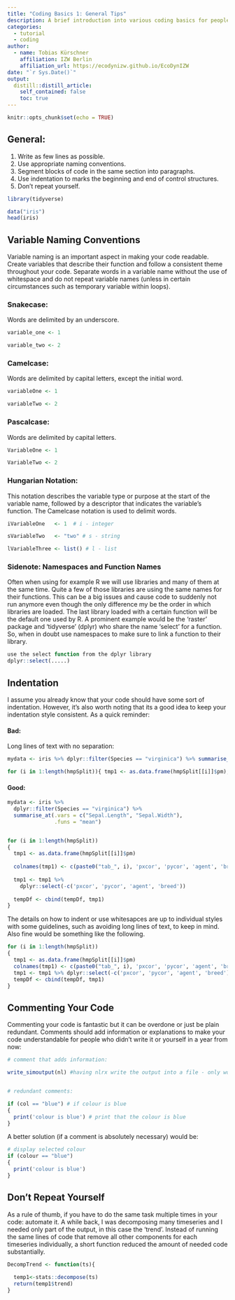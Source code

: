 ```yaml
---
title: "Coding Basics 1: General Tips"
description: A brief introduction into various coding basics for people who are beginning to use R or other programming languages. In this session, we will be looking at some general tips and information that helps creating good and understandable code. Specifically we are looking at naming conventions, indentations and commenting of code.
categories:
  - tutorial
  - coding
author:
  - name: Tobias Kürschner
    affiliation: IZW Berlin
    affiliation_url: https://ecodynizw.github.io/EcoDynIZW
date: "`r Sys.Date()`"
output:
  distill::distill_article:
    self_contained: false
    toc: true
---
```



```r
knitr::opts_chunk$set(echo = TRUE)
```

## General:

1. Write as few lines as possible.
2. Use appropriate naming conventions.
3. Segment blocks of code in the same section into paragraphs.
4. Use indentation to marks the beginning and end of control structures.
5. Don't repeat yourself.


```r
library(tidyverse)

data("iris")
head(iris)
```


## Variable Naming Conventions

Variable naming is an important aspect in making your code readable. Create variables that describe their function and follow a consistent theme throughout your code. Separate words in a variable name without the use of whitespace and do not repeat variable names (unless in certain circumstances such as temporary variable within loops).

### Snakecase:

Words are delimited by an underscore.

```r
variable_one <- 1

variable_two <- 2
```

### Camelcase: 

Words are delimited by capital letters, except the initial word.

```r
variableOne <- 1

variableTwo <- 2
```

### Pascalcase: 

Words are delimited by capital letters.

```r
VariableOne <- 1

VariableTwo <- 2
```


### Hungarian Notation:

This notation describes the variable type or purpose at the start of the variable name, followed by a descriptor that indicates the variable’s function. The Camelcase notation is used to delimit words.

```r
iVariableOne   <- 1  # i - integer

sVariableTwo   <- "two" # s - string

lVariableThree <- list() # l - list
```

### Sidenote: Namespaces and Function Names

Often when using for example R we will use libraries and many of them at the same time. Quite a few of those libraries are using the same names for their functions. This can be a big issues and cause code to suddenly not run anymore even though the only difference my be the order in which libraries are loaded. The last library loaded with a certain function will be the default one used by R. A prominent example would be the 'raster' package and 'tidyverse' (dplyr) who share the name 'select' for a function. So, when in doubt use namespaces to make sure to link a function to their library.

```r
use the select function from the dplyr library
dplyr::select(.....)
```


## Indentation

I assume you already know that your code should have some sort of indentation. However, it's also worth noting that its a good idea to keep your indentation style consistent.
As a quick reminder:

#### Bad:

Long lines of text with no separation:

```r
mydata <- iris %>% dplyr::filter(Species == "virginica") %>% summarise_at(.vars = c("Sepal.Length", "Sepal.Width"),.funs = "mean")

for (i in 1:length(hmpSplit)){ tmp1 <- as.data.frame(hmpSplit[[i]]$pm); colnames(tmp1) <- c(paste0("tab_", i), 'pxcor', 'pycor', 'agent', 'breed'); tmp1 <- tmp1 %>% dplyr::select(-c('pxcor', 'pycor', 'agent', 'breed')); tempDf <- cbind(tempDf, tmp1)}
```

#### Good:

```r
mydata <- iris %>%
  dplyr::filter(Species == "virginica") %>%
  summarise_at(.vars = c("Sepal.Length", "Sepal.Width"),
               .funs = "mean")


for (i in 1:length(hmpSplit))
{
  tmp1 <- as.data.frame(hmpSplit[[i]]$pm)
  
  colnames(tmp1) <- c(paste0("tab_", i), 'pxcor', 'pycor', 'agent', 'breed')
  
  tmp1 <- tmp1 %>% 
    dplyr::select(-c('pxcor', 'pycor', 'agent', 'breed'))
  
  tempDf <- cbind(tempDf, tmp1)
}
```

The details on how to indent or use whitesapces are up to individual styles with some guidelines, such as avoiding long lines of text, to keep in mind. Also fine would be something like the following.  

```r
for (i in 1:length(hmpSplit))
{
  tmp1 <- as.data.frame(hmpSplit[[i]]$pm)
  colnames(tmp1) <- c(paste0("tab_", i), 'pxcor', 'pycor', 'agent', 'breed')
  tmp1 <- tmp1 %>% dplyr::select(-c('pxcor', 'pycor', 'agent', 'breed'))
  tempDf <- cbind(tempDf, tmp1)
}
```


## Commenting Your Code

Commenting your code is fantastic but it can be overdone or just be plain redundant. Comments should add information or explanations to make your code understandable for people who didn't write it or yourself in a year from now:

```r
# comment that adds information:

write_simoutput(nl) #having nlrx write the output into a file - only works without patch or turtle metrics


# redundant comments:

if (col == "blue") # if colour is blue
{
  print('colour is blue') # print that the colour is blue
}
```

A better solution (if a comment is absolutely necessary) would be:

```r
# display selected colour
if (colour == "blue")
{
  print('colour is blue')
}
```

## Don't Repeat Yourself

As a rule of thumb, if you have to do the same task multiple times in your code: automate it. A while back, I was decomposing many timeseries and I needed only part of the output, in this case the 'trend'. Instead of running the same lines of code that remove all other components for each timeseries individually, a short function reduced the amount of needed code substantially.

```r
DecompTrend <- function(ts){
  
  temp1<-stats::decompose(ts)
  return(temp1$trend)
}
```


